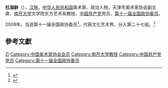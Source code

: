 '''杜滋龄'''（{{bd|1941年||}}），[[汉族|汉族]]，[[中华人民共和国|中华人民共和国]]美术家、政治人物，天津市美术家协会副主席、[[南开大学|南开大学]]文学院东方艺术系教授，[[中国共产党|中国共产党]]党员，[[第十一届全国政协委员|第十一届全国政协委员]]。

2008年，当选第十一届全国政协委员<ref>{{cite news|title=第十一届全国政协委员名单|url=http://www.indaa.com.cn/zt/2009qglh/zxzs/200903/t20090303_127573.html|accessdate=2013-04-09|newspaper=新华社北京1月25日电 中国人民政治协商会议第十一届全国委员会委员名单(共2237人，2008年1月25日政协第十届全国委员会常务委员会第二十次会议通过)|date=2008年1月25日|deadurl=yes|archiveurl=https://web.archive.org/web/20130928014403/http://www.indaa.com.cn/zt/2009qglh/zxzs/200903/t20090303_127573.html|archivedate=2013年9月28日|df=}}</ref>，代表文化艺术界，分入第二十七组。<ref>{{cite news|title=全国政协信息-杜滋龄|url=http://www.cppcc.gov.cn/CMS/wylibary/showJcwyxtInfoWylibary.action?tabJcwyxt.guid=11W0008870&wytype=wjwy|accessdate=2013-04-11|newspaper=全国政协委员会}}</ref>

== 參考文獻 ==
{{reflist}}

{{中国政治人物小作品}}
{{中国美术家协会第五届理事会}}
{{中国美术家协会第六届理事会}}
{{中国美术家协会第七届理事会}}

{{Authority control}}
{{DEFAULTSORT:Du杜}}
[[Category:杜姓|Zi]]
[[Category:中国美术家协会会员|Category:中国美术家协会会员]]
[[Category:南开大学教授|Category:南开大学教授]]
[[Category:中国共产党党员|Category:中国共产党党员]]
[[Category:第十一届全国政协委员|Category:第十一届全国政协委员]]